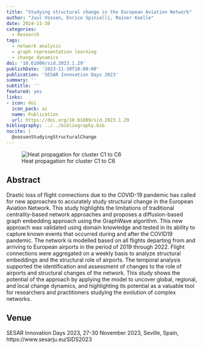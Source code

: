 ```yaml
---
title: "Studying structural change in the European Aviation Network"
author: "Juul Vossen, Enrico Spinielli, Rainer Koelle"
date: 2024-11-30
categories:
  - Research
tags:
  - network analysis
  - graph representation learning
  - change dynamics
doi: '10.61009/sid.2023.1.29'
publishDate: '2023-11-30T10:00:00'
publication: 'SESAR Innovation Days 2023'
summary: ''
subtitle: ''
featured: yes
links:
- icon: doi
  icon_pack: ai
  name: Publication
  url: https://doi.org/10.61009/sid.2023.1.29
bibliography: ../../bibliography.bib
nocite: |
  @vossenStudyingStructuralChange
---
```


![Heat propagation for cluster C1 to C6](featured.png)

## Abstract

Drastic loss of flight connections due to the COVID-19 pandemic has called for new approaches to accurately study structural change in the European Aviation Network. This study highlights the limitations of traditional centrality-based network approaches and proposes a diffusion-based graph embedding approach using the GraphWave algorithm. This new approach was validated using domain knowledge and tested in its ability to capture known events that occurred during and after the COVID19 pandemic. The network is modelled based on all flights departing from and arriving to European airports in the period of 2019 through 2022. Flight connections were aggregated on a weekly basis to analyze structural embeddings and the structural role of airports. The temporal analysis supported the identification and assessment of changes to the role of airports and structural changes of the network. This study shows the potential of the approach by applying the model to uncover global, regional, and local change dynamics, and highlighting its potential as a valuable tool for researchers and practitioners studying the evolution of complex networks.

## Venue

SESAR Innovation Days 2023, 27-30 November 2023, Seville, Spain, https://www.sesarju.eu/SIDS2023